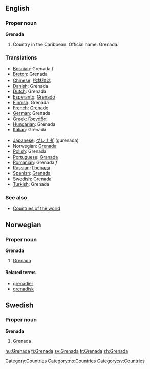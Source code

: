 ==English==

===Proper noun===
'''Grenada'''

# Country in the Caribbean. Official name: Grenada.
===Translations===
{{top}}
*[[Bosnian]]: Grenada ''f''
*[[Breton]]: Grenada
*[[Chinese]]: [[格林纳达]]
*[[Danish]]: Grenada
*[[Dutch]]: Grenada
*[[Esperanto]]: [[Grenado]]
*[[Finnish]]: Grenada
*[[French]]: [[Grenade]]
*[[German]]: Grenada
*[[Greek]]: [[Γρενάδα]]
*[[Hungarian]]: Grenada
*[[Italian]]: Grenada
{{mid}}
*[[Japanese]]: [[グレナダ]] (gurenada)
*Norwegian: [[#Norwegian|Grenada]]
*[[Polish]]: Grenada
*[[Portuguese]]: [[Granada]]
*[[Romanian]]: Grenada ''f''
*[[Russian]]: [[Гренада]]
*[[Spanish]]: [[Granada]]
*[[Swedish]]: Grenada
*[[Turkish]]: Grenada
{{bottom}}

===See also===
* [[Countries of the world]]

==Norwegian==
===Proper noun===
'''Grenada'''
#[[#English|Grenada]]
====Related terms====
*[[grenadier]]
*[[grenadisk]]

==Swedish==
===Proper noun===
'''Grenada'''
#Grenada

[[Category:Countries]]
[[Category:no:Countries]]
[[Category:sv:Countries]]

[[hu:Grenada]]
[[fi:Grenada]]
[[sv:Grenada]]
[[tr:Grenada]]
[[zh:Grenada]]